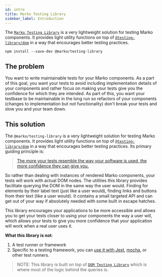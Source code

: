 ```yaml
---
id: intro
title: Marko Testing Library
sidebar_label: Introduction
---
```


The [`Marko Testing Library`](https://github.com/marko-js/testing-library) is a
very lightweight solution for testing Marko components. It provides light
utility functions on top of
[`@testing-library/dom`](https://github.com/testing-library/dom-testing-library)
in a way that encourages better testing practices.

```
npm install --save-dev @marko/testing-library
```

## The problem

You want to write maintainable tests for your Marko components. As a part of
this goal, you want your tests to avoid including implementation details of your
components and rather focus on making your tests give you the confidence for
which they are intended. As part of this, you want your testbase to be
maintainable in the long run so refactors of your components (changes to
implementation but not functionality) don't break your tests and slow you and
your team down.

## This solution

The `@marko/testing-library` is a very lightweight solution for testing Marko
components. It provides light utility functions on top of
[`@testing-library/dom`](https://github.com/testing-library/dom-testing-library)
in a way that encourages better testing practices. Its primary guiding principle
is:

> [The more your tests resemble the way your software is used, the more confidence they can give you.](guiding-principles.mdx)

So rather than dealing with instances of rendered Marko components, your tests
will work with actual DOM nodes. The utilities this library provides facilitate
querying the DOM in the same way the user would. Finding for elements by their
label text (just like a user would), finding links and buttons from their text
(like a user would). It contains a small targeted API and can get out of your
way if absolutely needed with some built in escape hatches.

This library encourages your applications to be more accessible and allows you
to get your tests closer to using your components the way a user will, which
allows your tests to give you more confidence that your application will work
when a real user uses it.

**What this library is not**:

1.  A test runner or framework
2.  Specific to a testing framework, you can [use it with Jest](setup.mdx#jest),
    [mocha](setup.mdx#mocha), or other test runners.

> NOTE: This library is built on top of
> [`DOM Testing Library`](dom-testing-library/intro.mdx) which is where most of
> the logic behind the queries is.
